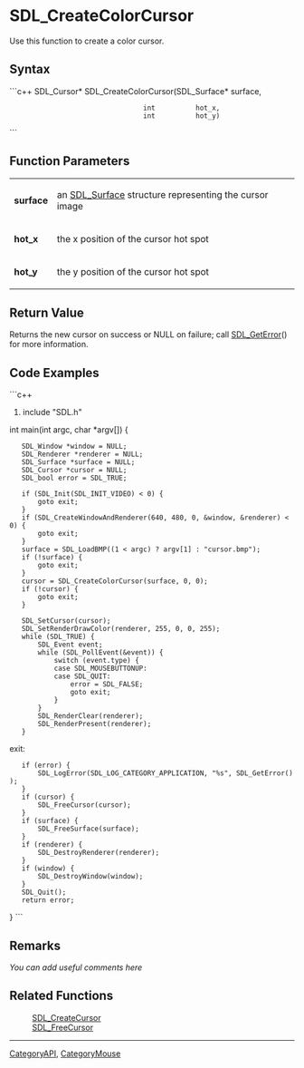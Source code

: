 <!-- pragma section-numbers off -->
<!-- pragma camelcase off -->

= SDL_CreateColorCursor =
Use this function to create a color cursor.


== Syntax ==
```c++
SDL_Cursor* SDL_CreateColorCursor(SDL_Surface* surface,
                                  int          hot_x,
                                  int          hot_y)
```

== Function Parameters ==
{|
|'''surface'''
|an [[SDL_Surface]] structure representing the cursor image
|-
|'''hot_x'''
|the x position of the cursor hot spot
|-
|'''hot_y'''
|the y position of the cursor hot spot
|}

== Return Value ==
Returns the new cursor on success or NULL on failure; call [[SDL_GetError]]() for more information.

== Code Examples ==
```c++
#include "SDL.h"

int
main(int argc, char *argv[])
{
    SDL_Window *window = NULL;
    SDL_Renderer *renderer = NULL;
    SDL_Surface *surface = NULL;
    SDL_Cursor *cursor = NULL;
    SDL_bool error = SDL_TRUE;

    if (SDL_Init(SDL_INIT_VIDEO) < 0) {
        goto exit;
    }
    if (SDL_CreateWindowAndRenderer(640, 480, 0, &window, &renderer) < 0) {
        goto exit;
    }
    surface = SDL_LoadBMP((1 < argc) ? argv[1] : "cursor.bmp");
    if (!surface) {
        goto exit;
    }
    cursor = SDL_CreateColorCursor(surface, 0, 0);
    if (!cursor) {
        goto exit;
    }

    SDL_SetCursor(cursor);
    SDL_SetRenderDrawColor(renderer, 255, 0, 0, 255);
    while (SDL_TRUE) {
        SDL_Event event;
        while (SDL_PollEvent(&event)) {
            switch (event.type) {
            case SDL_MOUSEBUTTONUP:
            case SDL_QUIT:
                error = SDL_FALSE;
                goto exit;
            }
        }
        SDL_RenderClear(renderer);
        SDL_RenderPresent(renderer);
    }

exit:
    if (error) {
        SDL_LogError(SDL_LOG_CATEGORY_APPLICATION, "%s", SDL_GetError());
    }
    if (cursor) {
        SDL_FreeCursor(cursor);
    }
    if (surface) {
        SDL_FreeSurface(surface);
    }
    if (renderer) {
        SDL_DestroyRenderer(renderer);
    }
    if (window) {
        SDL_DestroyWindow(window);
    }
    SDL_Quit();
    return error;
}
```

== Remarks ==
''You can add useful comments here''

== Related Functions ==
:[[SDL_CreateCursor]]
:[[SDL_FreeCursor]]

----
[[CategoryAPI]], [[CategoryMouse]]
